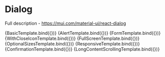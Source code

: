
<Meta title="Material-UI/Feedback/Dialog" component={Dialog} />

# Dialog

Full description - https://mui.com/material-ui/react-dialog

<Canvas>
  <Story name="Basic">{BasicTemplate.bind({})}</Story>
  <Story name="Alerts">{AlertTemplate.bind({})}</Story>
  <Story name="Form">{FormTemplate.bind({})}</Story>
  <Story name="With Close Icon">{WithCloseIconTemplate.bind({})}</Story>
  <Story name="Full Screen">{FullScreenTemplate.bind({})}</Story>
  <Story name="Optional Sizes">{OptionalSizesTemplate.bind({})}</Story>
  <Story name="Responsive">{ResponsiveTemplate.bind({})}</Story>
  <Story name="Confirmation">{ConfirmationTemplate.bind({})}</Story>
  <Story name="Long Content Scrolling">
    {LongContentScrollingTemplate.bind({})}
  </Story>
</Canvas>
